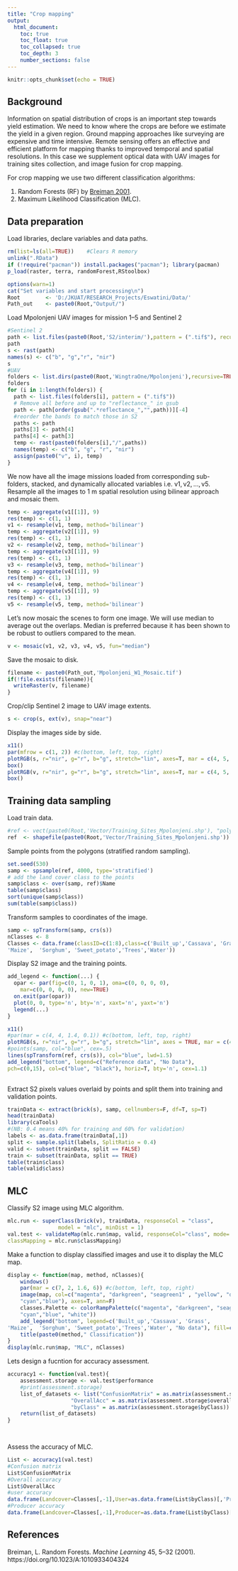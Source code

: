 ```yaml
---
title: "Crop mapping"
output: 
  html_document:
    toc: true
    toc_float: true
    toc_collapsed: true
    toc_depth: 3
    number_sections: false
---
```


```r
knitr::opts_chunk$set(echo = TRUE)
```

## Background

Information on spatial distribution of crops is an important step towards yield estimation. We need to know where the crops are before we estimate the yield in a given region. Ground mapping approaches like surveying are expensive and time intensive. Remote sensing offers an effective and efficient platform for mapping thanks to improved temporal and spatial resolutions. In this case we supplement optical data with UAV images for training sites collection, and image fusion for crop mapping.  

For crop mapping we use two different classification algorithms:

1. Random Forests (RF) by [Breiman 2001](https://link.springer.com/article/10.1023/A:1010933404324).
2. Maximum Likelihood Classification (MLC).

## Data preparation

Load libraries, declare variables and data paths.

```r
rm(list=ls(all=TRUE))    #Clears R memory
unlink(".RData") 
if (!require("pacman")) install.packages("pacman"); library(pacman)
p_load(raster, terra, randomForest,RStoolbox)

options(warn=1)
cat("Set variables and start processing\n")
Root 		<- 'D:/JKUAT/RESEARCH_Projects/Eswatini/Data/'
Path_out    <- paste0(Root,"Output/")

```

Load Mpolonjeni UAV images for mission 1--5 and Sentinel 2

```r
#Sentinel 2
path <- list.files(paste0(Root,'S2/interim/'),pattern = (".tif$"), recursive = TRUE, full.names = TRUE)
path
s <- rast(path)
names(s) <- c("b", "g","r", "nir")
s
#UAV
folders <- list.dirs(paste0(Root,'WingtraOne/Mpolonjeni'),recursive=TRUE)[-1]
folders 
for (i in 1:length(folders)) {
  path <- list.files(folders[i], pattern = (".tif$"))
  # Remove all before and up to "reflectance_" in gsub
  path <- path[order(gsub(".*reflectance_","",path))][-4]
  #reorder the bands to match those in S2
  paths <- path
  paths[3] <- path[4]
  paths[4] <- path[3]
  temp <- rast(paste0(folders[i],"/",paths))
  names(temp) <- c("b", "g", "r", "nir")
  assign(paste0("v", i), temp) 
}

```

We now have all the image missions loaded from corresponding sub-folders, stacked, and dynamically allocated variables i.e. $\text{v1},\text{v2},\dots,\text{v5}$. Resample all the images to 1 m spatial resolution using bilinear approach and mosaic them.

```r
temp <- aggregate(v1[[1]], 9)
res(temp) <- c(1, 1)
v1 <- resample(v1, temp, method='bilinear')
temp <- aggregate(v2[[1]], 9)
res(temp) <- c(1, 1)
v2 <- resample(v2, temp, method='bilinear')
temp <- aggregate(v3[[1]], 9)
res(temp) <- c(1, 1)
v3 <- resample(v3, temp, method='bilinear')
temp <- aggregate(v4[[1]], 9)
res(temp) <- c(1, 1)
v4 <- resample(v4, temp, method='bilinear')
temp <- aggregate(v5[[1]], 9)
res(temp) <- c(1, 1)
v5 <- resample(v5, temp, method='bilinear')

```

Let's now mosaic the scenes to form one image. We will use median to average out the overlaps. Median is preferred because it has been shown to be robust to outliers compared to the mean.

```r
v <- mosaic(v1, v2, v3, v4, v5, fun="median")

```

Save the mosaic to disk.

```r
filename <- paste0(Path_out,'Mpolonjeni_W1_Mosaic.tif')
if(!file.exists(filename)){
  writeRaster(v, filename)	
}

```

Crop/clip Sentinel 2 image to UAV image extents.

```r
s <- crop(s, ext(v), snap="near")
```


Display the images side by side.

```r
x11()
par(mfrow = c(1, 2)) #c(bottom, left, top, right)
plotRGB(s, r="nir", g="r", b="g", stretch="lin", axes=T, mar = c(4, 5, 1.4, 0.2), main="S2", cex.axis=0.5)
box()
plotRGB(v, r="nir", g="r", b="g", stretch="lin", axes=T, mar = c(4, 5, 1.4, 0.2), main="UAV", cex.axis=0.5)
box()

```

## Training data sampling

Load train data.

```r
#ref <- vect(paste0(Root,'Vector/Training_Sites_Mpolonjeni.shp'), "polygons")
ref  <- shapefile(paste0(Root,'Vector/Training_Sites_Mpolonjeni.shp'))

```

Sample points from the polygons (stratified random sampling).

```r
set.seed(530)
samp <- spsample(ref, 4000, type='stratified')
# add the land cover class to the points
samp$class <- over(samp, ref)$Name
table(samp$class)
sort(unique(samp$class))
sum(table(samp$class))
```

Transform  samples to coordinates of the image.

```r
samp <- spTransform(samp, crs(s))
nClasses <- 8
Classes <- data.frame(classID=c(1:8),class=c('Built_up','Cassava', 'Grass', 
'Maize',  'Sorghum', 'Sweet_potato','Trees','Water'))
```

Display S2 image and the training points.

```r
add_legend <- function(...) {
  opar <- par(fig=c(0, 1, 0, 1), oma=c(0, 0, 0, 0), 
    mar=c(0, 0, 0, 0), new=TRUE)
  on.exit(par(opar))
  plot(0, 0, type='n', bty='n', xaxt='n', yaxt='n')
  legend(...)
}

x11()
#par(mar = c(4, 4, 1.4, 0.1)) #c(bottom, left, top, right)
plotRGB(s, r="nir", g="r", b="g", stretch="lin", axes = TRUE, mar = c(4, 5, 1.4, 0.1))
#points(samp, col="blue", cex=.5)
lines(spTransform(ref, crs(s)), col="blue", lwd=1.5)
add_legend("bottom", legend=c("Reference data", "No Data"), 
pch=c(0,15), col=c("blue", "black"), horiz=T, bty='n', cex=1.1)
   

```

Extract S2 pixels values overlaid by points and split them into training and validation points.

```r
trainData <- extract(brick(s), samp, cellnumbers=F, df=T, sp=T) 
head(trainData)
library(caTools)
#(NB: 0.4 means 40% for training and 60% for validation)
labels <- as.data.frame(trainData[,1])
split <- sample.split(labels, SplitRatio = 0.4)
valid <- subset(trainData, split == FALSE) 
train <- subset(trainData, split == TRUE) 
table(train$class)
table(valid$class)
```

## MLC

Classify S2 image using MLC algorithm.

```r
mlc.run <- superClass(brick(v), trainData, responseCol = "class",
                model = "mlc", minDist = 1)
val.test <- validateMap(mlc.run$map, valid, responseCol="class", mode='classification', 
classMapping = mlc.run$classMapping)
```


Make a function to display classified images and use it to display the MLC map.

```r
display <- function(map, method, nClasses){
	windows()
	par(mar = c(7, 2, 1.6, 6)) #c(bottom, left, top, right)
	image(map, col=c("magenta", "darkgreen", "seagreen1" , "yellow", "darkseagreen", "green1",
	"cyan","blue"), axes=T, ann=F)
	classes.Palette <- colorRampPalette(c("magenta", "darkgreen", "seagreen1" , "yellow", "darkseagreen", "green1",
	"cyan","blue", "white")) 
	add_legend("bottom", legend=c('Built_up','Cassava', 'Grass', 
'Maize',  'Sorghum', 'Sweet_potato','Trees','Water', "No data"), fill=classes.Palette(nClasses+1), ncol=3, bty='n', cex=1.1,  pt.bg = NA)
	title(paste0(method," Classification"))
}
display(mlc.run$map, "MLC", nClasses)
```

Lets design a fucntion for accuracy assessment.

```r
accuracy1 <- function(val.test){
	assessment.storage <- val.test$performance 
	#print(assessment.storage)
	list_of_datasets <- list("ConfusionMatrix" = as.matrix(assessment.storage$table), 
					"OverallAcc" = as.matrix(assessment.storage$overall), 
					"byClass" = as.matrix(assessment.storage$byClass))
	return(list_of_datasets)
}

 
```

Assess the accuracy of MLC.

```r
List <- accuracy1(val.test)
#Confusion matrix
List$ConfusionMatrix
#Overall accuracy
List$OverallAcc
#user accuracy
data.frame(Landcover=Classes[,-1],User=as.data.frame(List$byClass)[,'Precision'])
#Producer accuracy
data.frame(Landcover=Classes[,-1],Producer=as.data.frame(List$byClass)[,'Sensitivity'])
```


## References

Breiman, L. Random Forests. *Machine Learning* 45, 5–32 (2001). https://doi.org/10.1023/A:1010933404324
